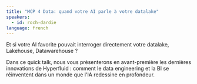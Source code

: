 ```yaml
---
title: "MCP 4 Data: quand votre AI parle à votre datalake"
speakers:
  - id: roch-dardie
language: french
---
```



Et si votre AI favorite pouvait interroger directement votre datalake, Lakehouse, Datawarehouse ?

Dans ce quick talk, nous vous présenterons en avant-première les dernières innovations de Hyperfluid : comment le data engineering et la BI se réinventent dans un monde que l'IA redessine en profondeur.
